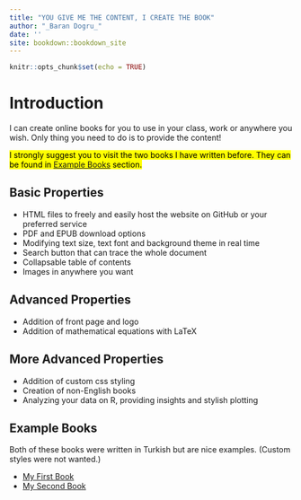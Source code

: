 ```yaml
---
title: "YOU GIVE ME THE CONTENT, I CREATE THE BOOK"
author: "_Baran Dogru_"
date: ''
site: bookdown::bookdown_site
---
```


```r
knitr::opts_chunk$set(echo = TRUE)
```

# Introduction
I can create online books for you to use in your class, work or anywhere you wish. Only thing you need to do is to provide the content!  

<mark>I strongly suggest you to visit the two books I have written before. They can be found in [Example Books] section.</mark>

## Basic Properties

* HTML files to freely and easily host the website on GitHub or your preferred service
* PDF and EPUB download options
* Modifying text size, text font and background theme in real time
* Search button that can trace the whole document
* Collapsable table of contents
* Images in anywhere you want

## Advanced Properties

* Addition of front page and logo 
* Addition of mathematical equations with LaTeX

## More Advanced Properties

* Addition of custom css styling
* Creation of non-English books
* Analyzing your data on R, providing insights and stylish plotting

## Example Books
Both of these books were written in Turkish but are nice examples. (Custom styles were not wanted.)

* [My First Book][book1]
* [My Second Book][book2]

[book1]: https://acikenerji.github.io/verianalizi101/index.html 
[book2]: https://acikenerji.github.io/R-shiny/index.html 
